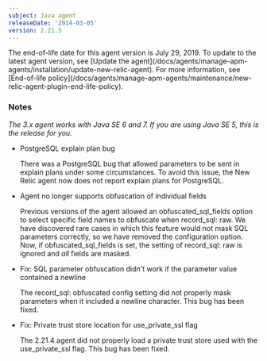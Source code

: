 ```yaml
---
subject: Java agent
releaseDate: '2014-03-05'
version: 2.21.5
---
```


<Callout variant="important">
  The end-of-life date for this agent version is July 29, 2019. To update to the latest agent version, see [Update the agent](/docs/agents/manage-apm-agents/installation/update-new-relic-agent). For more information, see [End-of-life policy](/docs/agents/manage-apm-agents/maintenance/new-relic-agent-plugin-end-life-policy).
</Callout>

### Notes

_The 3.x agent works with Java SE 6 and 7. If you are using Java SE 5, this is the release for you._

* PostgreSQL explain plan bug

  There was a PostgreSQL bug that allowed parameters to be sent in explain plans under some circumstances. To avoid this issue, the New Relic agent now does not report explain plans for PostgreSQL.
* Agent no longer supports obfuscation of individual fields

  Previous versions of the agent allowed an obfuscated_sql_fields option to select specific field names to obfuscate when record_sql: raw. We have discovered rare cases in which this feature would not mask SQL parameters correctly, so we have removed the configuration option. Now, if obfuscated_sql_fields is set, the setting of record_sql: raw is ignored and _all_ fields are masked.
* Fix: SQL parameter obfuscation didn't work if the parameter value contained a newline

  The record_sql: obfuscated config setting did not properly mask parameters when it included a newline character. This bug has been fixed.
* Fix: Private trust store location for use_private_ssl flag

  The 2.21.4 agent did not properly load a private trust store used with the use_private_ssl flag. This bug has been fixed.
